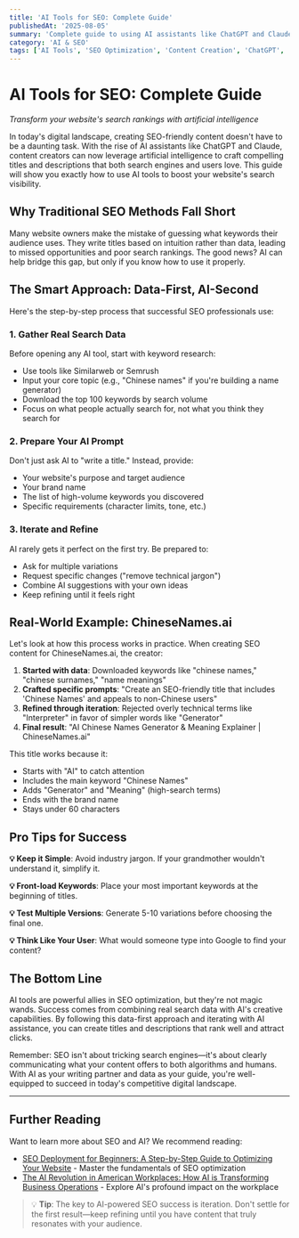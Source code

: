 ```yaml
---
title: 'AI Tools for SEO: Complete Guide'
publishedAt: '2025-08-05'
summary: 'Complete guide to using AI assistants like ChatGPT and Claude for website SEO optimization, keyword research, and dramatically improving search rankings.'
category: 'AI & SEO'
tags: ['AI Tools', 'SEO Optimization', 'Content Creation', 'ChatGPT', 'Claude', 'Keyword Research', 'Website Optimization']
---
```


# AI Tools for SEO: Complete Guide

*Transform your website's search rankings with artificial intelligence*

In today's digital landscape, creating SEO-friendly content doesn't have to be a daunting task. With the rise of AI assistants like ChatGPT and Claude, content creators can now leverage artificial intelligence to craft compelling titles and descriptions that both search engines and users love. This guide will show you exactly how to use AI tools to boost your website's search visibility.

## Why Traditional SEO Methods Fall Short

Many website owners make the mistake of guessing what keywords their audience uses. They write titles based on intuition rather than data, leading to missed opportunities and poor search rankings. The good news? AI can help bridge this gap, but only if you know how to use it properly.

## The Smart Approach: Data-First, AI-Second

Here's the step-by-step process that successful SEO professionals use:

### 1. **Gather Real Search Data**

Before opening any AI tool, start with keyword research:
- Use tools like Similarweb or Semrush
- Input your core topic (e.g., "Chinese names" if you're building a name generator)
- Download the top 100 keywords by search volume
- Focus on what people actually search for, not what you think they search for

### 2. **Prepare Your AI Prompt**

Don't just ask AI to "write a title." Instead, provide:
- Your website's purpose and target audience
- Your brand name
- The list of high-volume keywords you discovered
- Specific requirements (character limits, tone, etc.)

### 3. **Iterate and Refine**

AI rarely gets it perfect on the first try. Be prepared to:
- Ask for multiple variations
- Request specific changes ("remove technical jargon")
- Combine AI suggestions with your own ideas
- Keep refining until it feels right

## Real-World Example: ChineseNames.ai

Let's look at how this process works in practice. When creating SEO content for ChineseNames.ai, the creator:

1. **Started with data**: Downloaded keywords like "chinese names," "chinese surnames," "name meanings"
2. **Crafted specific prompts**: "Create an SEO-friendly title that includes 'Chinese Names' and appeals to non-Chinese users"
3. **Refined through iteration**: Rejected overly technical terms like "Interpreter" in favor of simpler words like "Generator"
4. **Final result**: "AI Chinese Names Generator & Meaning Explainer | ChineseNames.ai"

This title works because it:
- Starts with "AI" to catch attention
- Includes the main keyword "Chinese Names"
- Adds "Generator" and "Meaning" (high-search terms)
- Ends with the brand name
- Stays under 60 characters

## Pro Tips for Success

**💡 Keep it Simple**: Avoid industry jargon. If your grandmother wouldn't understand it, simplify it.

**💡 Front-load Keywords**: Place your most important keywords at the beginning of titles.

**💡 Test Multiple Versions**: Generate 5-10 variations before choosing the final one.

**💡 Think Like Your User**: What would someone type into Google to find your content?

## The Bottom Line

AI tools are powerful allies in SEO optimization, but they're not magic wands. Success comes from combining real search data with AI's creative capabilities. By following this data-first approach and iterating with AI assistance, you can create titles and descriptions that rank well and attract clicks.

Remember: SEO isn't about tricking search engines—it's about clearly communicating what your content offers to both algorithms and humans. With AI as your writing partner and data as your guide, you're well-equipped to succeed in today's competitive digital landscape.

---

## Further Reading

Want to learn more about SEO and AI? We recommend reading:

- [SEO Deployment for Beginners: A Step-by-Step Guide to Optimizing Your Website](/blog/seo) - Master the fundamentals of SEO optimization
- [The AI Revolution in American Workplaces: How AI is Transforming Business Operations](/blog/ai-revolution-american-workplaces) - Explore AI's profound impact on the workplace

> 💡 **Tip**: The key to AI-powered SEO success is iteration. Don't settle for the first result—keep refining until you have content that truly resonates with your audience.
